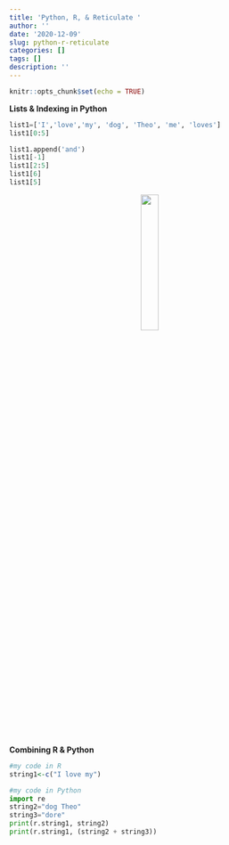```yaml
---
title: 'Python, R, & Reticulate '
author: ''
date: '2020-12-09'
slug: python-r-reticulate
categories: []
tags: []
description: ''
---
```

```r
knitr::opts_chunk$set(echo = TRUE)
```

**Lists & Indexing in Python**
```python
list1=['I','love','my', 'dog', 'Theo', 'me', 'loves']
list1[0:5]
```

```python
list1.append('and')
list1[-1]
list1[2:5]
list1[6]
list1[5]
```
<center>
![](/post/2020-12-09-python-r-reticulate_files/babyy.png){width=25%}</center>

**Combining R & Python**
```R
#my code in R
string1<-c("I love my")
```

```python
#my code in Python
import re 
string2="dog Theo"
string3="dore"
print(r.string1, string2)
print(r.string1, (string2 + string3))
```

```r

```

```R
```
